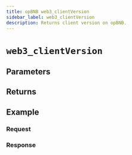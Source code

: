```yaml
---
title: opBNB web3_clientVersion
sidebar_label: web3_clientVersion
description: Returns client version on opBNB.
---
```




# `web3_clientVersion`

<Description />

## Parameters


<Params />

## Returns


<Returns />

## Example


<Example />

### Request


<Request />

### Response


<Response />
